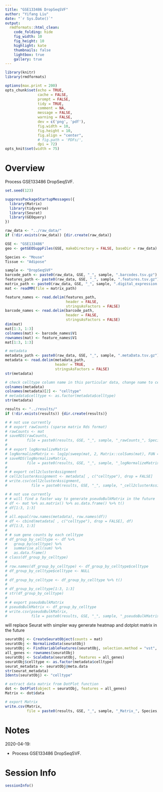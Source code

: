```yaml
---
title: "GSE133486 DropSeqSVF"
author: "Yifang Liu"
date: "`r Sys.Date()`"
output:
  rmdformats::html_clean:
    code_folding: hide
    fig_width: 10
    fig_height: 10
    highlight: kate
    thumbnails: false
    lightbox: true
    gallery: true
---
```


```r
library(knitr)
library(rmdformats)

options(max.print = 200)
opts_chunk$set(echo = TRUE,
               cache = FALSE,
               prompt = FALSE,
               tidy = TRUE,
               comment = NA,
               message = FALSE,
               warning = FALSE,
               dev = c('png', 'pdf'),
               fig.width = 10,
               fig.height = 10,
               fig.align = "center",
               # fig.path = 'PDFs/',
               dpi = 72)
opts_knit$set(width = 75)
```

# Overview

Process GSE133486 DropSeqSVF.

```r
set.seed(123)

suppressPackageStartupMessages({
  library(Matrix)
  library(tidyverse)
  library(Seurat)
  library(GEOquery)
})
```

```r
raw_data <- "../raw_data/"
if (!dir.exists(raw_data)) {dir.create(raw_data)}

GSE <- "GSE133486"
geo <- getGEOSuppFiles(GSE, makeDirectory = FALSE, baseDir = raw_data)

Species <- "Mouse"
Tissue <- "Adipose"
```

```r
sample <- "DropSeqSVF"
barcode_path <- paste0(raw_data, GSE, "_", sample, ".barcodes.tsv.gz")
features_path <- paste0(raw_data, GSE, "_", sample, ".features.tsv.gz")
matrix_path <- paste0(raw_data, GSE, "_", sample, ".digital_expression.mtx.gz")
mat <- readMM(file = matrix_path)

feature_names <- read.delim(features_path,
                            header = FALSE,
                            stringsAsFactors = FALSE)
barcode_names <- read.delim(barcode_path,
                            header = FALSE,
                            stringsAsFactors = FALSE)
dim(mat)
mat[1:3, 1:3]
colnames(mat) <- barcode_names$V1
rownames(mat) <- feature_names$V1
mat[1:3, 1:3]

# metadata
metadata_path <- paste0(raw_data, GSE, "_", sample, ".metaData.tsv.gz")
metadata <- read.delim(metadata_path,
                       header = TRUE,
                       stringsAsFactors = FALSE)
str(metadata)

# check celltype column name in this particular data, change name to celltype if needed
colnames(metadata)
colnames(metadata)[2] <- "celltype"
# metadata$celltype <- as.factor(metadata$celltype)
str(metadata)
```

```r
results <- "../results/"
if (!dir.exists(results)) {dir.create(results)}

# # not use currently
# # export rawCounts (sparse matrix Rds format)
# rawCounts <- mat
# saveRDS(rawCounts,
#         file = paste0(results, GSE, "_", sample, "_rawCounts_", Species, "_", Tissue, ".Rds"))
#
# # export logNormalizeMatrix
# logNormalizeMatrix <- log1p(sweep(mat, 2, Matrix::colSums(mat), FUN = "/") * 10000)
# saveRDS(logNormalizeMatrix,
#         file = paste0(results, GSE, "_", sample, "_logNormalizeMatrix_", Species, "_", Tissue, ".Rds"))
#
# # export cell2clusterAssignment
# cell2clusterAssignment <- metadata[ , c("celltype"), drop = FALSE]
# write.csv(cell2clusterAssignment,
#           file = paste0(results, GSE, "_", sample, "_cell2clusterAssignment_", Species, "_", Tissue, ".csv"))
```

```r
# # not use currently
# # will find a faster way to generate pseudoBulkMatrix in the future
# df <- mat %>% as.matrix() %>% as.data.frame() %>% t()
# df[1:3, 1:3]
#
# all.equal(row.names(metadata), row.names(df))
# df <- cbind(metadata[ , c("celltype"), drop = FALSE], df)
# df[1:3, 1:3]
#
# # sum gene counts by each celltype
# df_group_by_celltype <- df %>%
#   group_by(celltype) %>%
#   summarise_all(sum) %>%
#   as.data.frame()
# class(df_group_by_celltype)
#
# row.names(df_group_by_celltype) <- df_group_by_celltype$celltype
# df_group_by_celltype$celltype <- NULL
#
# df_group_by_celltype <- df_group_by_celltype %>% t()
#
# df_group_by_celltype[1:3, 1:3]
# str(df_group_by_celltype)
#
# # export pseudoBulkMatrix
# pseudoBulkMatrix <- df_group_by_celltype
# write.csv(pseudoBulkMatrix,
#           file = paste0(results, GSE, "_", sample, "_pseudoBulkMatrix_", Species, "_", Tissue, ".csv"))
```

will replace Seurat with simpler way generate heatmap and dotplot matrix in the future

```r
seuratObj <- CreateSeuratObject(counts = mat)
seuratObj <- NormalizeData(seuratObj)
seuratObj <- FindVariableFeatures(seuratObj, selection.method = "vst", nfeatures = 2000)
all_genes <- rownames(seuratObj)
seuratObj <- ScaleData(seuratObj, features = all_genes)
seuratObj$celltype <- as.factor(metadata$celltype)
seurat_metadata <- seuratObj@meta.data
str(seurat_metadata)
Idents(seuratObj) <- "celltype"

# extract data matrix from DotPlot function
dot <- DotPlot(object = seuratObj, features = all_genes)
Matrix <- dot$data

# export Matrix
write.csv(Matrix,
          file = paste0(results, GSE, "_", sample, "_Matrix_", Species, "_", Tissue, ".csv"))
```

# Notes

2020-04-19:

  * Process GSE133486 DropSeqSVF.

# Session Info

```r
sessionInfo()
```

